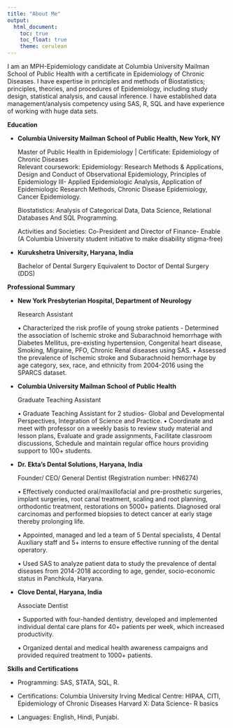 ```yaml
---
title: "About Me"
output: 
  html_document:
    toc: true
    toc_float: true
    theme: cerulean
---
```


I am an MPH-Epidemiology candidate at Columbia University Mailman School of Public Health with a certificate in Epidemiology of Chronic Diseases. I have expertise in principles and methods of Biostatistics; principles, theories, and procedures of Epidemiology, including study design, statistical analysis, and causal inference. I have established data management/analysis competency using SAS, R, SQL and have experience of working with huge data sets.

**Education**

* **Columbia University Mailman School of Public Health, New York, NY**

  Master of Public Health in Epidemiology | Certificate: Epidemiology of Chronic Diseases                                              
  Relevant coursework: 
  Epidemiology: Research Methods & Applications, Design and Conduct of Observational Epidemiology, Principles of    Epidemiology III- Applied Epidemiologic Analysis, Application of Epidemiologic Research Methods, Chronic Disease   Epidemiology, Cancer Epidemiology.

  Biostatistics: Analysis of Categorical Data, Data Science, Relational Databases And SQL Programming. 

  Activities and Societies: Co-President and Director of Finance- Enable (A Columbia University student initiative   to make disability stigma-free)

* **Kurukshetra University, Haryana, India**

  Bachelor of Dental Surgery Equivalent to Doctor of Dental Surgery (DDS)                                       
  
**Professional Summary**

* **New York Presbyterian Hospital, Department of Neurology** 

  Research Assistant  
  
  •	Characterized the risk profile of young stroke patients - Determined the association of Ischemic stroke and  Subarachnoid hemorrhage with Diabetes Mellitus, pre-existing hypertension, Congenital heart disease, Smoking, Migraine, PFO, Chronic Renal diseases using SAS.
  •	Assessed the prevalence of Ischemic stroke and Subarachnoid hemorrhage by age category, sex, race, and  ethnicity from 2004-2016 using the SPARCS dataset.
  
* **Columbia University Mailman School of Public Health**

  Graduate Teaching Assistant  
  
  •	Graduate Teaching Assistant for 2 studios- Global and Developmental Perspectives, Integration of Science and  Practice.
  •	Coordinate and meet with professor on a weekly basis to review study material and lesson plans, Evaluate and grade assignments, Facilitate classroom discussions, Schedule and maintain regular office hours providing support to 100+ students.
  
* **Dr. Ekta’s Dental Solutions, Haryana, India** 

  Founder/ CEO/ General Dentist (Registration number: HN6274)   
  
  •	Effectively conducted oral/maxillofacial and pre-prosthetic surgeries, implant surgeries, root canal treatment, scaling and root planning, orthodontic treatment, restorations on 5000+ patients. Diagnosed oral carcinomas and performed biopsies to detect cancer at early stage thereby prolonging life.
  
  •	Appointed, managed and led a team of 5 Dental specialists, 4 Dental Auxiliary staff and 5+ interns to ensure effective running of the dental operatory.
  
  •	Used SAS to analyze patient data to study the prevalence of dental diseases from 2014-2018 according to age, gender, socio-economic status in Panchkula, Haryana.

* **Clove Dental, Haryana, India**

  Associate Dentist 
  
  •	Supported with four-handed dentistry, developed and implemented individual dental care plans for 40+ patients per week, which increased productivity.
  
  •	Organized dental and medical health awareness campaigns and provided required treatment to 1000+ patients.
  
**Skills and Certifications**

* Programming: SAS, STATA, SQL, R. 

* Certifications: Columbia University Irving Medical Centre: HIPAA, CITI, Epidemiology of Chronic Diseases
  Harvard X: Data Science- R basics 

* Languages: English, Hindi, Punjabi.






